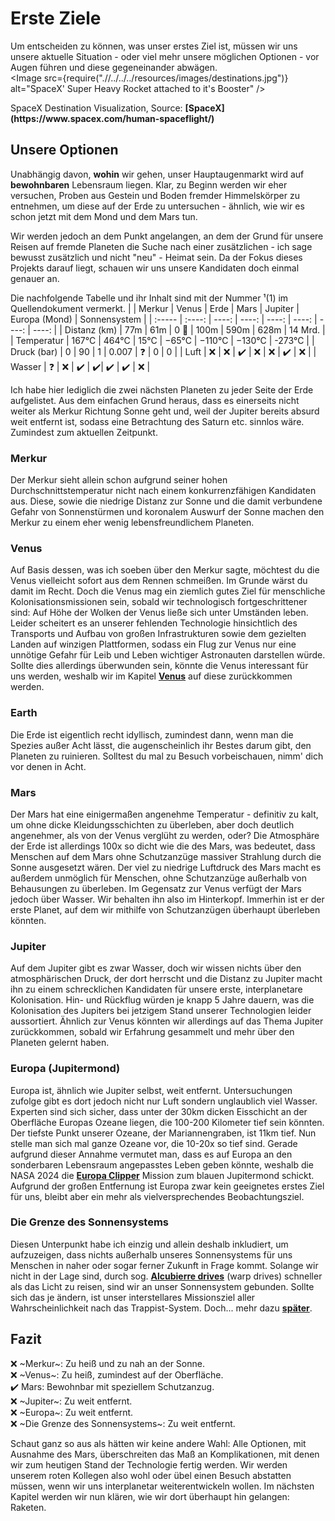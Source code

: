 
# Erste Ziele <br />

Um entscheiden zu können, was unser erstes Ziel ist, müssen wir uns unsere aktuelle Situation - oder viel mehr unsere möglichen Optionen - vor Augen führen und diese gegeneinander abwägen.
<br />
<Image src={require(".//../../../resources/images/destinations.jpg")} alt="SpaceX' Super Heavy Rocket attached to it's Booster" />
<p>SpaceX Destination Visualization, Source: <strong>[SpaceX](https://www.spacex.com/human-spaceflight/)</strong></p>

## Unsere Optionen
Unabhängig davon, <strong>wohin</strong> wir gehen, unser Hauptaugenmarkt wird auf <strong>bewohnbaren</strong> Lebensraum liegen. Klar, zu Beginn werden wir eher versuchen, Proben aus Gestein und Boden fremder Himmelskörper zu entnehmen, um diese auf der Erde zu untersuchen - ähnlich, wie wir es schon jetzt mit dem Mond und dem Mars tun.

Wir werden jedoch an dem Punkt angelangen, an dem der Grund für unsere Reisen auf fremde Planeten die Suche nach einer zusätzlichen - ich sage bewusst zusätzlich und nicht "neu" - Heimat sein. Da der Fokus dieses Projekts darauf liegt, schauen wir uns unsere Kandidaten doch einmal genauer an.

Die nachfolgende Tabelle und ihr Inhalt sind mit der Nummer ¹(1) im Quellendokument vermerkt.
|        | Merkur | Venus | Erde | Mars | Jupiter | Europa (Mond) | Sonnensystem |
| :----- | :----: | ----: | ----: | ----: | ----: | ----: | ----: |
| Distanz (km) | 77m | 61m | 0 🤯 | 100m | 590m | 628m | 14 Mrd. | 
| Temperatur | 167°C  |  464°C |  15°C |  −65°C |  −110°C |  −130°C | -273°C |
| Druck (bar) | 0 |  90 |  1 |  0.007 | ❓ | 0 | 0 |
| Luft | ❌ | ❌ | ✔️ | ❌ | ❌ | ✔️ | ❌ |
| Wasser | ❓ | ❌ | ✔️ | ✔️| ✔️ | ✔️ | ❌ |

Ich habe hier lediglich die zwei nächsten Planeten zu jeder Seite der Erde aufgelistet. Aus dem einfachen Grund heraus, dass es einerseits nicht weiter als Merkur Richtung Sonne geht und, weil der Jupiter bereits absurd weit entfernt ist, sodass eine Betrachtung des Saturn etc. sinnlos wäre. Zumindest zum aktuellen Zeitpunkt.

### Merkur
Der Merkur sieht allein schon aufgrund seiner hohen Durchschnittstemperatur nicht nach einem konkurrenzfähigen Kandidaten aus. Diese, sowie die niedrige Distanz zur Sonne und die damit verbundene Gefahr von Sonnenstürmen und koronalem Auswurf der Sonne machen den Merkur zu einem eher wenig lebensfreundlichem Planeten.

### Venus
Auf Basis dessen, was ich soeben über den Merkur sagte, möchtest du die Venus vielleicht sofort aus dem Rennen schmeißen. Im Grunde wärst du damit im Recht. Doch die Venus mag ein ziemlich gutes Ziel für menschliche Kolonisationsmissionen sein, sobald wir technologisch fortgeschrittener sind: Auf Höhe der Wolken der Venus ließe sich unter Umständen leben. Leider scheitert es an unserer fehlenden Technologie hinsichtlich des Transports und Aufbau von großen Infrastrukturen sowie dem gezielten Landen auf winzigen Plattformen, sodass ein Flug zur Venus nur eine unnötige Gefahr für Leib und Leben wichtiger Astronauten darstellen würde. Sollte dies allerdings überwunden sein, könnte die Venus interessant für uns werden, weshalb wir im Kapitel <strong>[Venus]()</strong> auf diese zurückkommen werden.

### Earth
Die Erde ist eigentlich recht idyllisch, zumindest dann, wenn man die Spezies außer Acht lässt, die augenscheinlich ihr Bestes darum gibt, den Planeten zu ruinieren. Solltest du mal zu Besuch vorbeischauen, nimm' dich vor denen in Acht.

### Mars
Der Mars hat eine einigermaßen angenehme Temperatur - definitiv zu kalt, um ohne dicke Kleidungsschichten zu überleben, aber doch deutlich angenehmer, als von der Venus verglüht zu werden, oder? Die Atmosphäre der Erde ist allerdings 100x so dicht wie die des Mars, was bedeutet, dass Menschen auf dem Mars ohne Schutzanzüge massiver Strahlung durch die Sonne ausgesetzt wären. Der viel zu niedrige Luftdruck des Mars macht es außerdem unmöglich für Menschen, ohne Schutzanzüge außerhalb von Behausungen zu überleben. Im Gegensatz zur Venus verfügt der Mars jedoch über Wasser. Wir behalten ihn also im Hinterkopf. Immerhin ist er der erste Planet, auf dem wir mithilfe von Schutzanzügen überhaupt überleben könnten.

### Jupiter
Auf dem Jupiter gibt es zwar Wasser, doch wir wissen nichts über den atmosphärischen Druck, der dort herrscht und die Distanz zu Jupiter macht ihn zu einem schrecklichen Kandidaten für unsere erste, interplanetare Kolonisation. Hin- und Rückflug würden je knapp 5 Jahre dauern, was die Kolonisation des Jupiters bei jetzigem Stand unserer Technologien leider aussortiert. Ähnlich zur Venus könnten wir allerdings auf das Thema Jupiter zurückkommen, sobald wir Erfahrung gesammelt und mehr über den Planeten gelernt haben.

### Europa (Jupitermond)
Europa ist, ähnlich wie Jupiter selbst, weit entfernt. Untersuchungen zufolge gibt es dort jedoch nicht nur Luft sondern unglaublich viel Wasser. Experten sind sich sicher, dass unter der 30km dicken Eisschicht an der Oberfläche Europas Ozeane liegen, die 100-200 Kilometer tief sein könnten. Der tiefste Punkt unserer Ozeane, der Mariannengraben, ist 11km tief. Nun stelle man sich mal ganze Ozeane vor, die 10-20x so tief sind. Gerade aufgrund dieser Annahme vermutet man, dass es auf Europa an den sonderbaren Lebensraum angepasstes Leben geben könnte, weshalb die NASA 2024 die <strong>[Europa Clipper](https://europa.nasa.gov/)</strong> Mission zum blauen Jupitermond schickt. Aufgrund der großen Entfernung ist Europa zwar kein geeignetes erstes Ziel für uns, bleibt aber ein mehr als vielversprechendes Beobachtungsziel.

### Die Grenze des Sonnensystems
Diesen Unterpunkt habe ich einzig und allein deshalb inkludiert, um aufzuzeigen, dass nichts außerhalb unseres Sonnensystems für uns Menschen in naher oder sogar ferner Zukunft in Frage kommt. Solange wir nicht in der Lage sind, durch sog. <strong>[Alcubierre drives](https://en.wikipedia.org/wiki/Alcubierre_drive)</strong> (warp drives) schneller als das Licht zu reisen, sind wir an unser Sonnensystem gebunden. Sollte sich das je ändern, ist unser interstellares Missionsziel aller Wahrscheinlichkeit nach das Trappist-System. Doch... mehr dazu <strong>[später]()</strong>.

## Fazit
❌ ~Merkur~: Zu heiß und zu nah an der Sonne. <br />
❌ ~Venus~: Zu heiß, zumindest auf der Oberfläche. <br />
✔️ Mars: Bewohnbar mit speziellem Schutzanzug. <br />
❌ ~Jupiter~: Zu weit entfernt. <br />
❌ ~Europa~: Zu weit entfernt. <br />
❌ ~Die Grenze des Sonnensystems~: Zu weit entfernt. <br />

Schaut ganz so aus als hätten wir keine andere Wahl: Alle Optionen, mit Ausnahme des Mars, überschreiten das Maß an Komplikationen, mit denen wir zum heutigen Stand der Technologie fertig werden. Wir werden unserem roten Kollegen also wohl oder übel einen Besuch abstatten müssen, wenn wir uns interplanetar weiterentwickeln wollen. Im nächsten Kapitel werden wir nun klären, wie wir dort überhaupt hin gelangen: Raketen.

<Analytics />